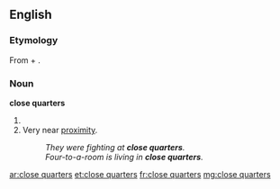 ==English==
===Etymology===
From {{term|close}} + {{term|quarters}}.

===Noun===
'''close quarters'''

# {{plural of|close quarter}}
# Very near [[proximity]].
#: ''They were fighting at '''close quarters'''.''
#: ''Four-to-a-room is living in '''close quarters'''.''

[[ar:close quarters]]
[[et:close quarters]]
[[fr:close quarters]]
[[mg:close quarters]]
